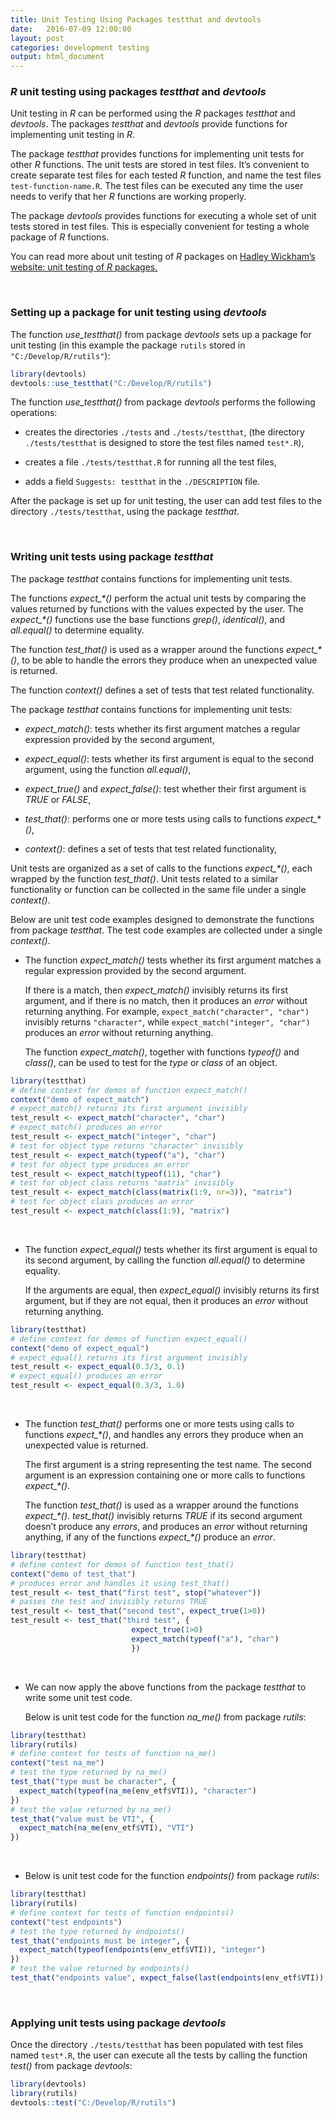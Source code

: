 ```yaml
---
title: Unit Testing Using Packages testthat and devtools
date:   2016-07-09 12:00:00
layout: post
categories: development testing
output: html_document
---
```


### *R* unit testing using packages *testthat* and *devtools*

Unit testing in *R* can be performed using the *R* packages *testthat* and *devtools*. 
The packages *testthat* and *devtools* provide functions for implementing unit testing in *R*.  

The package *testthat* provides functions for implementing unit tests for other *R* functions.  The unit tests are stored in test files.  It's convenient to create separate test files for each tested *R* function, and name the test files `test-function-name.R`.  The test files can be executed any time the user needs to verify that her *R* functions are working properly.  

The package *devtools* provides functions for executing a whole set of unit tests stored in test files.  This is especially convenient for testing a whole package of *R* functions. 

You can read more about unit testing of *R* packages on 
<a href="http://r-pkgs.had.co.nz/tests.html" target="_blank"> Hadley Wickham's website: unit testing of *R* packages. </a>

<br>


### Setting up a package for unit testing using *devtools*

The function *use_testthat()* from package *devtools* sets up a package for unit testing (in this example the package `rutils` stored in `"C:/Develop/R/rutils"`): 
```r
library(devtools)
devtools::use_testthat("C:/Develop/R/rutils")
```

The function *use_testthat()* from package *devtools* performs the following operations:

+ creates the directories `./tests` and `./tests/testthat`, (the directory `./tests/testthat` is designed to store the test files named `test*.R`),

+ creates a file `./tests/testthat.R` for running all the test files,

+ adds a field `Suggests: testthat` in the `./DESCRIPTION` file.

After the package is set up for unit testing, the user can add test files to the 
directory `./tests/testthat`, using the package *testthat*. 

<br>


### Writing unit tests using package *testthat*

The package *testthat* contains functions for implementing unit tests. 

The functions *expect_\*()* perform the actual unit tests by comparing the values returned by functions with the values expected by the user.  The *expect_\*()* functions use the base functions *grep()*, *identical()*, and *all.equal()* to determine equality. 

The function *test_that()* is used as a wrapper around the functions *expect_\*()*, to be able to handle the errors they produce when an unexpected value is returned. 

The function *context()* defines a set of tests that test related functionality. 
 
The package *testthat* contains functions for implementing unit tests:

+ *expect_match()*: tests whether its first argument matches a regular expression provided by the second argument,

+ *expect_equal()*: tests whether its first argument is equal to the second argument, using the function *all.equal()*,

+ *expect_true()* and *expect_false()*: test whether their first argument is *TRUE* or *FALSE*,

+ *test_that()*: performs one or more tests using calls to functions *expect_\*()*,

+ *context()*: defines a set of tests that test related functionality,

Unit tests are organized as a set of calls to the functions *expect_\*()*, each wrapped by the function *test_that()*. 
Unit tests related to a similar functionality or function can be collected in the same file under a single *context()*.

Below are unit test code examples designed to demonstrate the functions from package *testthat*.  The test code examples are collected under a single *context()*. 

+ The function *expect_match()* tests whether its first argument matches a regular expression provided by the second argument.

    If there is a match, then *expect_match()* invisibly returns its first argument, and if there is no match, then it produces an *error* without returning anything.
For example, `expect_match("character", "char")` invisibly returns `"character"`, while `expect_match("integer", "char")` produces an *error* without returning anything.

    The function *expect_match()*, together with functions *typeof()* and *class()*, can be used to test for the *type* or *class* of an object.

```r
library(testthat)
# define context for demos of function expect_match()
context("demo of expect_match")
# expect_match() returns its first argument invisibly
test_result <- expect_match("character", "char")
# expect_match() produces an error
test_result <- expect_match("integer", "char")
# test for object type returns "character" invisibly
test_result <- expect_match(typeof("a"), "char")
# test for object type produces an error
test_result <- expect_match(typeof(11), "char")
# test for object class returns "matrix" invisibly
test_result <- expect_match(class(matrix(1:9, nr=3)), "matrix")
# test for object class produces an error
test_result <- expect_match(class(1:9), "matrix")
```
<br>

+ The function *expect_equal()* tests whether its first argument is equal to its second argument, by calling the function *all.equal()* to determine equality. 

    If the arguments are equal, then *expect_equal()* invisibly returns its first argument, but if they are not equal, then it produces an *error* without returning anything.

```r
library(testthat)
# define context for demos of function expect_equal()
context("demo of expect_equal")
# expect_equal() returns its first argument invisibly
test_result <- expect_equal(0.3/3, 0.1)
# expect_equal() produces an error
test_result <- expect_equal(0.3/3, 1.0)
```
<br>

+ The function *test_that()* performs one or more tests using calls to functions *expect_\*()*, and handles any errors they produce when an unexpected value is returned. 

    The first argument is a string representing the test name.  The second argument is an expression containing one or more calls to functions *expect_\*()*. 

    The function *test_that()* is used as a wrapper around the functions *expect_\*()*.
*test_that()* invisibly returns *TRUE* if its second argument doesn't produce any *errors*, and produces an *error* without returning anything, if any of the functions *expect_\*()* produce an *error*.

```r
library(testthat)
# define context for demos of function test_that()
context("demo of test_that")
# produces error and handles it using test_that()
test_result <- test_that("first test", stop("whatever"))
# passes the test and invisibly returns TRUE
test_result <- test_that("second test", expect_true(1>0))
test_result <- test_that("third test", {
                           expect_true(1>0) 
                           expect_match(typeof("a"), "char")
                           })
```
<br>

+ We can now apply the above functions from the package *testthat* to write some unit test code.

    Below is unit test code for the function *na_me()* from package *rutils*:

```r
library(testthat)
library(rutils)
# define context for tests of function na_me()
context("test na_me")
# test the type returned by na_me()
test_that("type must be character", {
  expect_match(typeof(na_me(env_etf$VTI)), "character")
})
# test the value returned by na_me()
test_that("value must be VTI", {
  expect_match(na_me(env_etf$VTI), "VTI")
})
```

<br>

+ Below is unit test code for the function *endpoints()* from package *rutils*:

```r
library(testthat)
library(rutils)
# define context for tests of function endpoints()
context("test endpoints")
# test the type returned by endpoints()
test_that("endpoints must be integer", {
  expect_match(typeof(endpoints(env_etf$VTI)), "integer")
})
# test the value returned by endpoints()
test_that("endpoints value", expect_false(last(endpoints(env_etf$VTI)) > NROW(env_etf$VTI)))
```

<br>


### Applying unit tests using package *devtools*

Once the directory `./tests/testthat` has been populated with test files named `test*.R`, the user can execute all the tests by calling the function *test()* from package *devtools*: 
```r
library(devtools)
library(rutils)
devtools::test("C:/Develop/R/rutils")
```


